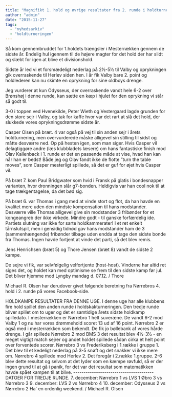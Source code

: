 ```yaml
---
title: "Magnifikt 1. hold og øvrige resultater fra 2. runde i holdturneringen"
author: "admin"
date: "2015-11-27"
tags: 
  - "nyhedsarkiv"
  - "holdturneringen"
---
```


Så kom gennembruddet for 1.holdets trængsler i Mesterrækken gennem de sidste år. Endelig hul igennem til de højere magter for det hold der har slidt og slæbt for igen at blive et divisionshold.

Sidste år led vi et forsmædeligt nederlag på 2½-5½ til Valby og oprykningen gik overraskende til Herlev siden hen. I år fik Valby bare 2. point og holdlederen kan nu skimte en oprykning for sine oldboys drenge.

Jeg vurderer at kun Odysseus, der overraskende vandt hele 6-2 over Brønshøj i denne runde, kan sætte en kæp i hjulet for den oprykning vi står så godt til.

3-0 i toppen ved Hvenekilde, Peter Wieth og Vestergaard lagde grunden for den store sejr i Valby, og tak for kaffe hvor var det rart at slå det hold, der slukkede vores oprykningsdrømme sidste år.

Casper Olsen på bræt. 4 var også på vej til sin anden sejr i årets holdturnering, men overvurderede måske alligevel sin stilling til sidst og måtte desværre ned. Op på hesten igen, som man siger. Hvis Casper vil delagtiggøre andre (læs klubbladets læsere) om hans fantastiske finish mod Olav Kallenback i 1. runde er det en passende måde at vise, hvad han kan når han er bedst! Både jeg og Olav fandt ikke de flotte ”turn the table moves”, som Casper mesterligt spillede, så det er guf for øjet hvis Casper vil.

På bræt 7. kom Paul Bridgwater som hvid i Fransk på glatis i bondesnapper varianten, hvor dronningen slår g7-bonden. Heldigvis var han cool nok til at tage trækgentagelse, da det bød sig.

På bræt 6. var Thomas i gang med at vinde stort og flot, da han havde en kvalitet mere uden den mindste kompensation til hans modstander. Desværre ville Thomas alligevel give sin modstander 3 fribønder for et kongeangreb der ikke virkede. Mindre godt - til ganske forfærdelig ide. Partiets slutning var ikke for sarte holdkammerater! I et ret enkelt tårnslutspil, men i gensidig tidnød gav hans modstander ham de 3 (sammenhængende) fribønder tilbage uden endda at tage den sidste bonde fra Thomas. Ingen havde fortjent at vinde det parti, så det blev remis.

Jens Henrichsen (bræt 5) og Thore Jensen (bræt 8) vandt de sidste 2 kampe.

De sejre vi fik, var selvfølgelig velfortjente (host-host). Vinderne har altid ret siges det, og holdet kan med optimisme se frem til den sidste kamp før jul. Det bliver hjemme mod Lyngby mandag d. 07.12. / Thore

Michael R. Olsen har derudover givet følgende beretning fra Nørrebros 4. hold i 2. runde på vores Facebook-side.

HOLDKAMPE RESULTATER FRA DENNE UGE. I denne uge har alle klubbens fire hold spillet den anden runde i holdskakturneringen. Den tredje runde bliver spillet om to uger og det er samtidige årets sidste holdkamp spilledato. I mesterrækken er Nørrebro 1 helt suveræne. De vandt 6-2 mod Valby 1 og nu har vores drømmehold scoret 13 ud af 16 point. Nørrebro 2 er også med i mesterrækken som bekendt. De fik jo bøllebank af vores hårde drenge. I går spillede Nørrebro 2 mod BMS 3 det resultat blev 4½-3½ - en meget vigtigt match sejrer og andet holdet spillede sådan cirka et helt point over forventede scorer. Nørrebro 3 vs Frederiksberg i 1.række i gruppe 1. Det blev til et kedeligt nederlag på 3-5 snøft og det snakker vi ikke mere om. Nørrebro 4 spillede mod Herlev 2. Det foregår i 2.række 1.gruppe. 2-6 blev dette resultat og selvom at det lyder som en kæmpe røvfuld, så er der ingen grund til at gå i panik, for det var det resultat som matematikken havde spået kampen til at blive. --------------------------------------- DATOER FOR TREDJE RUNDE. 7. december: Nørrebro 1 vs LVS 1 Øbro 3 vs Nørrebro 3 9. december: LVS 2 vs Nørrebro 4 10. december: Odysseus 2 vs Nørrebro 2 Ha' en ordenlig weekend. / Michael R. Olsen
